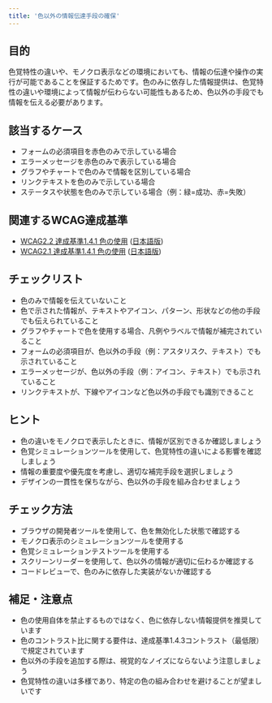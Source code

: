 ```yaml
---
title: '色以外の情報伝達手段の確保'
---
```


## 目的

色覚特性の違いや、モノクロ表示などの環境においても、情報の伝達や操作の実行が可能であることを保証するためです。色のみに依存した情報提供は、色覚特性の違いや環境によって情報が伝わらない可能性もあるため、色以外の手段でも情報を伝える必要があります。

## 該当するケース

- フォームの必須項目を赤色のみで示している場合
- エラーメッセージを赤色のみで表示している場合
- グラフやチャートで色のみで情報を区別している場合
- リンクテキストを色のみで示している場合
- ステータスや状態を色のみで示している場合（例：緑=成功、赤=失敗）

## 関連するWCAG達成基準

- [WCAG2.2 達成基準1.4.1 色の使用](https://www.w3.org/WAI/WCAG22/Understanding/use-of-color) ([日本語版](https://waic.jp/translations/WCAG21/Understanding/use-of-color))
- [WCAG2.1 達成基準1.4.1 色の使用](https://www.w3.org/WAI/WCAG21/Understanding/use-of-color) ([日本語版](https://waic.jp/translations/WCAG21/Understanding/use-of-color))

## チェックリスト

- 色のみで情報を伝えていないこと
- 色で示された情報が、テキストやアイコン、パターン、形状などの他の手段でも伝えられていること
- グラフやチャートで色を使用する場合、凡例やラベルで情報が補完されていること
- フォームの必須項目が、色以外の手段（例：アスタリスク、テキスト）でも示されていること
- エラーメッセージが、色以外の手段（例：アイコン、テキスト）でも示されていること
- リンクテキストが、下線やアイコンなど色以外の手段でも識別できること

## ヒント

- 色の違いをモノクロで表示したときに、情報が区別できるか確認しましょう
- 色覚シミュレーションツールを使用して、色覚特性の違いによる影響を確認しましょう
- 情報の重要度や優先度を考慮し、適切な補完手段を選択しましょう
- デザインの一貫性を保ちながら、色以外の手段を組み合わせましょう

## チェック方法

- ブラウザの開発者ツールを使用して、色を無効化した状態で確認する
- モノクロ表示のシミュレーションツールを使用する
- 色覚シミュレーションテストツールを使用する
- スクリーンリーダーを使用して、色以外の情報が適切に伝わるか確認する
- コードレビューで、色のみに依存した実装がないか確認する

## 補足・注意点

- 色の使用自体を禁止するものではなく、色に依存しない情報提供を推奨しています
- 色のコントラスト比に関する要件は、達成基準1.4.3コントラスト（最低限）で規定されています
- 色以外の手段を追加する際は、視覚的なノイズにならないよう注意しましょう
- 色覚特性の違いは多様であり、特定の色の組み合わせを避けることが望ましいです
